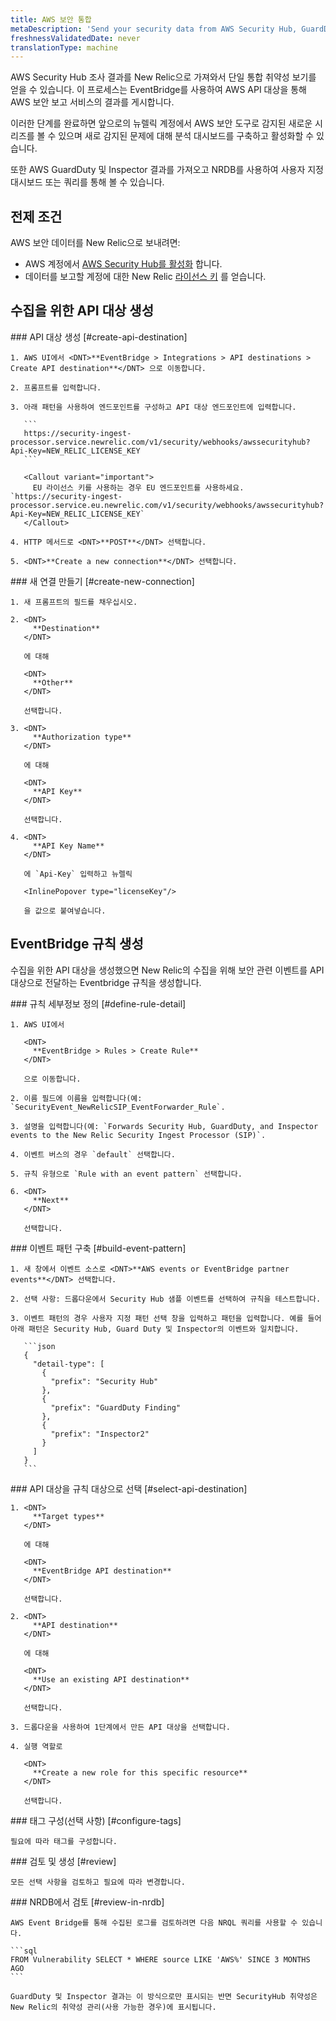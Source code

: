 ```yaml
---
title: AWS 보안 통합
metaDescription: 'Send your security data from AWS Security Hub, GuardDuty, and inspector directly to New Relic.'
freshnessValidatedDate: never
translationType: machine
---
```


AWS Security Hub 조사 결과를 New Relic으로 가져와서 단일 통합 취약성 보기를 얻을 수 있습니다. 이 프로세스는 EventBridge를 사용하여 AWS API 대상을 통해 AWS 보안 보고 서비스의 결과를 게시합니다.

이러한 단계를 완료하면 앞으로의 뉴렐릭 계정에서 AWS 보안 도구로 감지된 새로운 시리즈를 볼 수 있으며 새로 감지된 문제에 대해 분석 대시보드를 구축하고 활성화할 수 있습니다.<InlinePopover type="alerts"/>

또한 AWS GuardDuty 및 Inspector 결과를 가져오고 NRDB를 사용하여 사용자 지정 대시보드 또는 쿼리를 통해 볼 수 있습니다.

## 전제 조건

AWS 보안 데이터를 New Relic으로 보내려면:

* AWS 계정에서 [AWS Security Hub를 활성화](https://docs.aws.amazon.com/securityhub/latest/userguide/securityhub-settingup.html) 합니다.
* 데이터를 보고할 계정에 대한 New Relic [라이선스 키](/docs/accounts-partnerships/install-new-relic/account-setup/license-key) 를 얻습니다.

## 수집을 위한 API 대상 생성

<Steps>
  <Step>
    ### API 대상 생성 [#create-api-destination]

    1. AWS UI에서 <DNT>**EventBridge > Integrations > API destinations > Create API destination**</DNT> 으로 이동합니다.

    2. 프롬프트를 입력합니다.

    3. 아래 패턴을 사용하여 엔드포인트를 구성하고 API 대상 엔드포인트에 입력합니다.

       ```
       https://security-ingest-processor.service.newrelic.com/v1/security/webhooks/awssecurityhub?Api-Key=NEW_RELIC_LICENSE_KEY
       ```

       <Callout variant="important">
         EU 라이선스 키를 사용하는 경우 EU 엔드포인트를 사용하세요. `https://security-ingest-processor.service.eu.newrelic.com/v1/security/webhooks/awssecurityhub?Api-Key=NEW_RELIC_LICENSE_KEY`
       </Callout>

    4. HTTP 메서드로 <DNT>**POST**</DNT> 선택합니다.

    5. <DNT>**Create a new connection**</DNT> 선택합니다.
  </Step>

  <Step>
    ### 새 연결 만들기 [#create-new-connection]

    1. 새 프롬프트의 필드를 채우십시오.

    2. <DNT>
         **Destination**
       </DNT>

       에 대해

       <DNT>
         **Other**
       </DNT>

       선택합니다.

    3. <DNT>
         **Authorization type**
       </DNT>

       에 대해

       <DNT>
         **API Key**
       </DNT>

       선택합니다.

    4. <DNT>
         **API Key Name**
       </DNT>

       에 `Api-Key` 입력하고 뉴렐릭

       <InlinePopover type="licenseKey"/>

       을 값으로 붙여넣습니다.
  </Step>
</Steps>

## EventBridge 규칙 생성

수집을 위한 API 대상을 생성했으면 New Relic의 수집을 위해 보안 관련 이벤트를 API 대상으로 전달하는 Eventbridge 규칙을 생성합니다.

<Steps>
  <Step>
    ### 규칙 세부정보 정의 [#define-rule-detail]

    1. AWS UI에서

       <DNT>
         **EventBridge > Rules > Create Rule**
       </DNT>

       으로 이동합니다.

    2. 이름 필드에 이름을 입력합니다(예: `SecurityEvent_NewRelicSIP_EventForwarder_Rule`.

    3. 설명을 입력합니다(예: `Forwards Security Hub, GuardDuty, and Inspector events to the New Relic Security Ingest Processor (SIP)`.

    4. 이벤트 버스의 경우 `default` 선택합니다.

    5. 규칙 유형으로 `Rule with an event pattern` 선택합니다.

    6. <DNT>
         **Next**
       </DNT>

       선택합니다.
  </Step>

  <Step>
    ### 이벤트 패턴 구축 [#build-event-pattern]

    1. 새 창에서 이벤트 소스로 <DNT>**AWS events or EventBridge partner events**</DNT> 선택합니다.

    2. 선택 사항: 드롭다운에서 Security Hub 샘플 이벤트를 선택하여 규칙을 테스트합니다.

    3. 이벤트 패턴의 경우 사용자 지정 패턴 선택 창을 입력하고 패턴을 입력합니다. 예를 들어 아래 패턴은 Security Hub, Guard Duty 및 Inspector의 이벤트와 일치합니다.

       ```json
       {
         "detail-type": [
           {
             "prefix": "Security Hub"
           },
           {
             "prefix": "GuardDuty Finding"
           },
           {
             "prefix": "Inspector2"
           }
         ]
       }
       ```
  </Step>

  <Step>
    ### API 대상을 규칙 대상으로 선택 [#select-api-destination]

    1. <DNT>
         **Target types**
       </DNT>

       에 대해

       <DNT>
         **EventBridge API destination**
       </DNT>

       선택합니다.

    2. <DNT>
         **API destination**
       </DNT>

       에 대해

       <DNT>
         **Use an existing API destination**
       </DNT>

       선택합니다.

    3. 드롭다운을 사용하여 1단계에서 만든 API 대상을 선택합니다.

    4. 실행 역할로

       <DNT>
         **Create a new role for this specific resource**
       </DNT>

       선택합니다.
  </Step>

  <Step>
    ### 태그 구성(선택 사항) [#configure-tags]

    필요에 따라 태그를 구성합니다.
  </Step>

  <Step>
    ### 검토 및 생성 [#review]

    모든 선택 사항을 검토하고 필요에 따라 변경합니다.
  </Step>

  <Step>
    ### NRDB에서 검토 [#review-in-nrdb]

    AWS Event Bridge를 통해 수집된 로그를 검토하려면 다음 NRQL 쿼리를 사용할 수 있습니다.

    ```sql
    FROM Vulnerability SELECT * WHERE source LIKE 'AWS%' SINCE 3 MONTHS AGO
    ```

    GuardDuty 및 Inspector 결과는 이 방식으로만 표시되는 반면 SecurityHub 취약성은 New Relic의 취약성 관리(사용 가능한 경우)에 표시됩니다.
  </Step>
</Steps>
